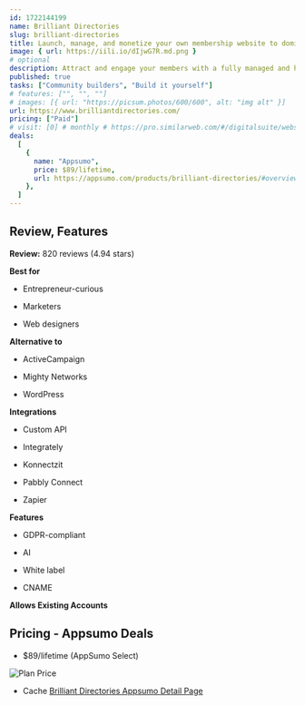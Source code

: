 ```yaml
---
id: 1722144199
name: Brilliant Directories
slug: brilliant-directories
title: Launch, manage, and monetize your own membership website to dominate your market
image: { url: https://iili.io/dIjwG7R.md.png }
# optional
description: Attract and engage your members with a fully managed and hosted solution that looks great on every deviceMaximize revenue with powerful options to sell subscriptions, leads, digital products, event tickets, and more
published: true
tasks: ["Community builders", "Build it yourself"]
# features: ["", "", ""]
# images: [{ url: "https://picsum.photos/600/600", alt: "img alt" }]
url: https://www.brilliantdirectories.com/
pricing: ["Paid"]
# visit: [0] # monthly # https://pro.similarweb.com/#/digitalsuite/websiteanalysis/home
deals:
  [
    {
      name: "Appsumo",
      price: $89/lifetime,
      url: https://appsumo.com/products/brilliant-directories/#overview,
    },
  ]
---
```


## Review, Features

**Review:** 820 reviews (4.94 stars)

**Best for**

- Entrepreneur-curious

- Marketers

- Web designers

**Alternative to**

- ActiveCampaign

- Mighty Networks

- WordPress

**Integrations**

- Custom API

- Integrately

- Konnectzit

- Pabbly Connect

- Zapier

**Features**

- GDPR-compliant

- AI

- White label

- CNAME

**Allows Existing Accounts**

## Pricing - Appsumo Deals

- $89/lifetime (AppSumo Select)

<Img src="https://iili.io/dIw1hnj.png" alt="Plan Price" />

- Cache [Brilliant Directories Appsumo Detail Page](https://iili.io/dIw1gta.png)
